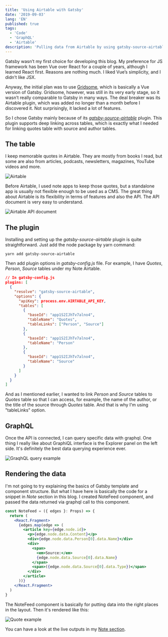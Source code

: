 ```yaml
---
title: 'Using Airtable with Gatsby'
date: '2019-09-03'
lang: 'EN'
published: true
tags:
  - 'Code'
  - 'GraphQL'
  - 'Airtable'
description: 'Pulling data from Airtable by using gatsby-source-airtable plugin, and creating static pages via graphql queries.'
---
```


Gatsby wasn’t my first choice for developing this blog. My preference for JS framework has been Vue over React for a couple of years, although I learned React first. Reasons are nothing much. I liked Vue’s simplicity, and I didn’t like JSX.

Anyway, the initial plan was to use [Gridsome](https://gridsome.org), which is basically a Vue version of Gatsby. Gridsome, however, was still in its very early stage, so it wasn’t really comparable to Gatsby in many ways. The deal breaker was its Airtable plugin, which was added no longer than a month before I discovered it. Not surprisingly, it lacked a lot of features.

So I chose Gatsby mainly because of its [_gatsby-source-airtable_](https://www.gatsbyjs.org/packages/gatsby-source-airtable/) plugin. This plugin supports deep linking across tables, which is exactly what I needed for linking quotes table with source and author tables.

## The table

I keep memorable quotes in Airtable. They are mostly from books I read, but some are also from articles, podcasts, newsletters, magazines, YouTube videos and more.

![Airtable](airtable-note-screenshot.jpg)

Before Airtable, I used note apps to keep those quotes, but a standalone app is usually not flexible enough to be used as a CMS. The great thing about Airtable is its flexibility in terms of features and also the API. The API document is very easy to understand.

![Airtable API document](airtable-api-screenshot.jpg)

## The plugin

Installing and setting up the _gatsby-source-airtable_ plugin is quite straightforward. Just add the node package by yarn command:

`yarn add gatsby-source-airtable`

Then add plugin options in _gatsby-config.js_ file. For example, I have _Quotes_, _Person_, _Source_ tables under my Note Airtable.

```json
// In gatsby-config.js
plugins: [
  {
    "resolve": "gatsby-source-airtable",
    "options": {
      "apiKey": process.env.AIRTABLE_API_KEY,
      "tables": [
        {
          "baseId": "app1S2IJhTv7alno4",
          "tableName": "Quotes",
          "tableLinks": ["Person", "Source"]
        },
        {
          "baseId": "app1S2IJhTv7alno4",
          "tableName": "Person"
        },
        {
          "baseId": "app1S2IJhTv7alno4",
          "tableName": "Source"
        }
      ]
    }
  }
]
```

And as I mentioned earlier, I wanted to link _Person_ and _Source_ tables to _Quotes_ table so that I can access, for example, the name of the author, or the title of the source through _Quotes_ table. And that is why I'm using "tableLinks" option.

## GraphQL

Once the API is connected, I can query specific data with graphql. One thing I really like about GraphiQL interface is the Explorer panel on the left side. It's definitely the best data querying experience ever.

![GraqhQL query example](airtable-graphql-screenshot.jpg)

## Rendering the data

I'm not going to try explaining the basics of Gatsby template and component structure. But what I have here is basically the code for a snippet in _Note_ section in this blog. I created NoteFeed component, and passed the data returned via graphql call to this component.

```jsx
const NoteFeed = ({ edges }: Props) => {
  return (
    <React.Fragment>
      {edges.map(edge => (
        <article key={edge.node.id}>
          <p>{edge.node.data.Content}</p>
          <div>{edge.node.data.Person[0].data.Name}</div>
          <div>
            <span>
              <em>Source:</em>
              {edge.node.data.Source[0].data.Name}
            </span>
            <span>({edge.node.data.Source[0].data.Type})</span>
          </div>
        </article>
      ))}
    </React.Fragment>
  )
}
```

The NoteFeed component is basically for putting data into the right places in the layout. Then it's rendered like this:

![Quote example](airtable-note-example.jpg)

You can have a look at the live outputs in my [Note section](/notes).
